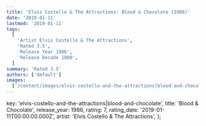 ```yaml
---
title: 'Elvis Costello & The Attractions: Blood & Chocolate (1986)'
date: '2019-01-11'
lastmod: '2019-01-11'
tags:
  [
    'Artist Elvis Costello & The Attractions',
    'Rated 3.5',
    'Release Year 1986',
    'Release Decade 1980',
  ]
summary: 'Rated 3.5'
authors: ['default']
images:
  ['/content/images/elvis-costello-and-the-attractions|blood-and-chocolate.jpg']
---
```


  key: 'elvis-costello-and-the-attractions|blood-and-chocolate',
  title: 'Blood & Chocolate',
  release_year: 1986,
  rating: 7,
  rating_date: '2019-01-11T00:00:00.000Z',
  artist: 'Elvis Costello & The Attractions',
};

<MusicRating data={data} />

